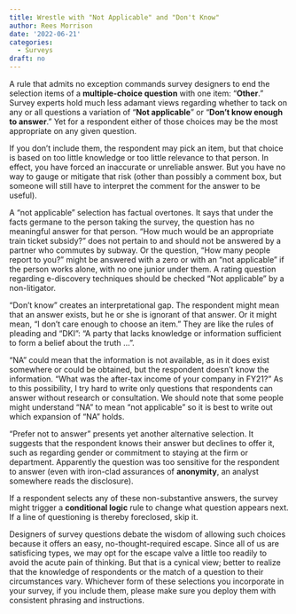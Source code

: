 ```yaml
---
title: Wrestle with "Not Applicable" and "Don't Know"
author: Rees Morrison
date: '2022-06-21'
categories:
  - Surveys
draft: no
---
```


A rule that admits no exception commands survey designers to end the selection items of a **multiple-choice question** with one item: “**Other**.”   Survey experts hold much less adamant views regarding whether to tack on any or all questions a variation of “**Not applicable**” or “**Don’t know enough to answer**.”  Yet for a respondent either of those choices may be the most appropriate on any given question.  

If you don’t include them, the respondent may pick an item, but that choice is based on too little knowledge or too little relevance to that person.  In effect, you have forced an inaccurate or unreliable answer.  But you have no way to gauge or mitigate that risk (other than possibly a comment box, but someone will still have to interpret the comment for the answer to be useful).

A “not applicable” selection has factual overtones.  It says that under the facts germane to the person taking the survey, the question has no meaningful answer for that person.  “How much would be an appropriate train ticket subsidy?” does not pertain to and should not be answered by a partner who commutes by subway.  Or the question, “How many people report to you?” might be answered with a zero or with an “not applicable” if the person works alone, with no one junior under them.   A rating question regarding e-discovery techniques should be checked “Not applicable” by a non-litigator.

“Don’t know” creates an interpretational gap.  The respondent might mean that an answer exists, but he or she is ignorant of that answer.  Or it might mean, “I don’t care enough to choose an item.”  They are like the rules of pleading and “DKI”: “A party that lacks knowledge or information sufficient to form a belief about the truth …”.   

 “NA” could mean that the information is not available, as in it does exist somewhere or could be obtained, but the respondent doesn’t know the information.  “What was the after-tax income of your company in FY21?”  As to this possibility, I try hard to write only questions that respondents can answer without research or consultation.  We should note that some people might understand “NA” to mean “not applicable” so it is best to write out which expansion of “NA” holds.  

“Prefer not to answer” presents yet another alternative selection.  It suggests that the respondent knows their answer but declines to offer it, such as regarding gender or commitment to staying at the firm or department.  Apparently the question was too sensitive for the respondent to answer (even with iron-clad assurances of **anonymity**, an analyst somewhere reads the disclosure).  

If a respondent selects any of these non-substantive answers, the survey might trigger a **conditional logic** rule to change what question appears next.  If a line of questioning is thereby foreclosed, skip it.

Designers of survey questions debate the wisdom of allowing such choices because it offers an easy, no-thought-required escape.  Since all of us are satisficing types, we may opt for the escape valve a little too readily to avoid the acute pain of thinking.  But that is a cynical view; better to realize that the knowledge of respondents or the match of a question to their circumstances vary.  Whichever form of these selections you incorporate in your survey, if you include them, please make sure you deploy them with consistent phrasing and instructions.
